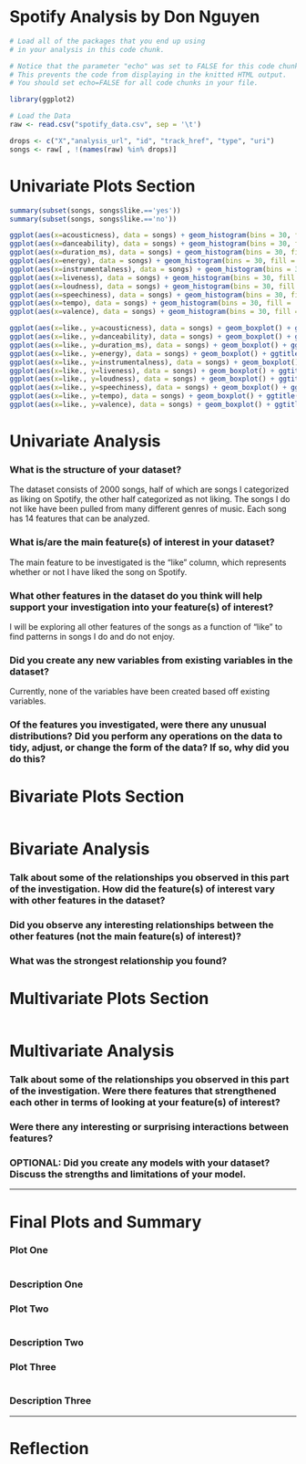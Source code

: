 Spotify Analysis by Don Nguyen
========================================================

```r
# Load all of the packages that you end up using
# in your analysis in this code chunk.

# Notice that the parameter "echo" was set to FALSE for this code chunk.
# This prevents the code from displaying in the knitted HTML output.
# You should set echo=FALSE for all code chunks in your file.

library(ggplot2)
```

```r
# Load the Data
raw <- read.csv("spotify_data.csv", sep = '\t')

drops <- c("X","analysis_url", "id", "track_href", "type", "uri")
songs <- raw[ , !(names(raw) %in% drops)]
```

# Univariate Plots Section
```r
summary(subset(songs, songs$like.=='yes'))
summary(subset(songs, songs$like.=='no'))
```

```r
ggplot(aes(x=acousticness), data = songs) + geom_histogram(bins = 30, fill = '#099DD9', color = 'black') + facet_wrap(~like.) + ggtitle("Acousticness")
ggplot(aes(x=danceability), data = songs) + geom_histogram(bins = 30, fill = '#099DD9', color = 'black') + facet_wrap(~like.) + ggtitle("Danceability")
ggplot(aes(x=duration_ms), data = songs) + geom_histogram(bins = 30, fill = '#099DD9', color = 'black') + facet_wrap(~like.) + ggtitle("Duration (ms)")
ggplot(aes(x=energy), data = songs) + geom_histogram(bins = 30, fill = '#099DD9', color = 'black') + facet_wrap(~like.) + ggtitle("Energy")
ggplot(aes(x=instrumentalness), data = songs) + geom_histogram(bins = 30, fill = '#099DD9', color = 'black') + facet_wrap(~like.) + ggtitle("Instrumentalness")
ggplot(aes(x=liveness), data = songs) + geom_histogram(bins = 30, fill = '#099DD9', color = 'black') + facet_wrap(~like.) + ggtitle("Liveness")
ggplot(aes(x=loudness), data = songs) + geom_histogram(bins = 30, fill = '#099DD9', color = 'black') + facet_wrap(~like.) + ggtitle("Loudness")
ggplot(aes(x=speechiness), data = songs) + geom_histogram(bins = 30, fill = '#099DD9', color = 'black') + facet_wrap(~like.) + ggtitle("Speechiness")
ggplot(aes(x=tempo), data = songs) + geom_histogram(bins = 30, fill = '#099DD9', color = 'black') + facet_wrap(~like.) + ggtitle("Tempo")
ggplot(aes(x=valence), data = songs) + geom_histogram(bins = 30, fill = '#099DD9', color = 'black') + facet_wrap(~like.) + ggtitle("Valence")
```
```r
ggplot(aes(x=like., y=acousticness), data = songs) + geom_boxplot() + ggtitle("Acousticness")
ggplot(aes(x=like., y=danceability), data = songs) + geom_boxplot() + ggtitle("Danceability")
ggplot(aes(x=like., y=duration_ms), data = songs) + geom_boxplot() + ggtitle("Duration (ms)")
ggplot(aes(x=like., y=energy), data = songs) + geom_boxplot() + ggtitle("Energy")
ggplot(aes(x=like., y=instrumentalness), data = songs) + geom_boxplot() + ggtitle("Instrumentalness")
ggplot(aes(x=like., y=liveness), data = songs) + geom_boxplot() + ggtitle("Liveness")
ggplot(aes(x=like., y=loudness), data = songs) + geom_boxplot() + ggtitle("Loudness")
ggplot(aes(x=like., y=speechiness), data = songs) + geom_boxplot() + ggtitle("Speechiness")
ggplot(aes(x=like., y=tempo), data = songs) + geom_boxplot() + ggtitle("Tempo")
ggplot(aes(x=like., y=valence), data = songs) + geom_boxplot() + ggtitle("Valence")
```

# Univariate Analysis

### What is the structure of your dataset?
The dataset consists of 2000 songs, half of which are songs I categorized as liking on Spotify, the other half categorized as not liking. The songs I do not like have been pulled from many different genres of music. Each song has 14 features that can be analyzed.

### What is/are the main feature(s) of interest in your dataset?
The main feature to be investigated is the "like" column, which represents whether or not I have liked the song on Spotify.

### What other features in the dataset do you think will help support your investigation into your feature(s) of interest?
I will be exploring all other features of the songs as a function of "like" to find patterns in songs I do and do not enjoy.

### Did you create any new variables from existing variables in the dataset?
Currently, none of the variables have been created based off existing variables.

### Of the features you investigated, were there any unusual distributions? Did you perform any operations on the data to tidy, adjust, or change the form of the data? If so, why did you do this?



# Bivariate Plots Section
```r

```

# Bivariate Analysis

### Talk about some of the relationships you observed in this part of the investigation. How did the feature(s) of interest vary with other features in the dataset?

### Did you observe any interesting relationships between the other features (not the main feature(s) of interest)?

### What was the strongest relationship you found?




# Multivariate Plots Section

```r

```

# Multivariate Analysis

### Talk about some of the relationships you observed in this part of the investigation. Were there features that strengthened each other in terms of looking at your feature(s) of interest?

### Were there any interesting or surprising interactions between features?

### OPTIONAL: Did you create any models with your dataset? Discuss the strengths and limitations of your model.

------

# Final Plots and Summary

### Plot One
```r

```

### Description One


### Plot Two
```r

```

### Description Two


### Plot Three
```r

```

### Description Three

------

# Reflection
